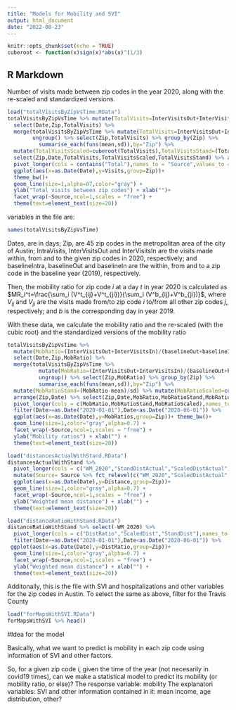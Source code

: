 ```yaml
---
title: "Models for Mobility and SVI"
output: html_document
date: "2022-08-23"
---
```


```r
knitr::opts_chunk$set(echo = TRUE)
cuberoot <- function(x)sign(x)*abs(x)^(1/3)

```

## R Markdown

Number of visits made between zip codes in the year 2020, along with the re-scaled and standardized versions.

```r
load("totalVisitsByZipVsTime.RData")
totalVisitsByZipVsTime %>% mutate(TotalVisits=InterVisitsOut+InterVisitsIn) %>%
  select(Date,Zip,TotalVisits) %>%
  merge(totalVisitsByZipVsTime %>% mutate(TotalVisits=InterVisitsOut+InterVisitsIn) %>%
        ungroup() %>% select(Zip,TotalVisits) %>% group_by(Zip) %>%
          summarise_each(funs(mean,sd)),by="Zip") %>%
  mutate(TotalVisitsScaled=cuberoot(TotalVisits),TotalVisitsStand=(TotalVisits-mean)/sd) %>%
  select(Zip,Date,TotalVisits,TotalVisitsScaled,TotalVisitsStand) %>% arrange(Zip,Date) %>%
  pivot_longer(cols = contains("Total"),names_to = "Source",values_to = "Visits") %>%
  ggplot(aes(x=as.Date(Date),y=Visits,group=Zip))+
  theme_bw()+
  geom_line(size=1,alpha=07,color="gray") +
  ylab("Total visits between zip codes") + xlab("")+
  facet_wrap(~Source,ncol=1,scales = "free") +
  theme(text=element_text(size=20))
```

variables in the file are:
```r
names(totalVisitsByZipVsTime)
```

Dates, are in days; Zip, are 45 zip codes in the metropolitan area of the city of Austin; IntraVisits, InterVisitsOut and InterVisitsIn are the visits made within, from and to the given zip codes in 2020, respectively; and baselineIntra, baselineOut and baselineIn are the within, from and to a zip code in the baseline year (2019), respectively.

Then, the mobility ratio for zip code $i$ at a day $t$ in year 2020 is calculated as $MR_i^t=\frac{\sum_i (V^t_{ij}+V^t_{ji})}{\sum_i (V^b_{ij}+V^b_{ji})}$, where $V_{ij}$ and $V_{ji}$ are the visits made from/to zip code $i$ to/from all other  zip codes $j$, respectively; and $b$ is the corresponding day in year 2019.

With these data, we calculate the mobility ratio and the re-scaled (with the cubic root) and  the standardized versions of the mobility ratio

```r
totalVisitsByZipVsTime %>% 
  mutate(MobRatio=(InterVisitsOut+InterVisitsIn)/(baselineOut+baselineIn)) %>%
  select(Date,Zip,MobRatio) %>%
  merge(totalVisitsByZipVsTime %>%
          mutate(MobRatio=(InterVisitsOut+InterVisitsIn)/(baselineOut+baselineIn)) %>%
          ungroup() %>% select(Zip,MobRatio) %>% group_by(Zip) %>%
          summarise_each(funs(mean,sd)),by="Zip") %>% 
  mutate(MobRatioStand=(MobRatio-mean)/sd) %>% mutate(MobRatioScaled=cuberoot(MobRatio)) %>%
  arrange(Zip,Date) %>% select(Zip,Date,MobRatio,MobRatioStand,MobRatioScaled) %>%
  pivot_longer(cols = c(MobRatio,MobRatioStand,MobRatioScaled),names_to = "Source",values_to = "MobRatios") %>%
  filter(Date>=as.Date("2020-01-01"),Date<as.Date("2020-06-01")) %>%
  ggplot(aes(x=as.Date(Date),y=MobRatios,group=Zip))+ theme_bw()+
  geom_line(size=1,color="gray",alpha=0.7) +
  facet_wrap(~Source,ncol=1,scales = "free") +
  ylab("Mobility ratios") + xlab("") +
  theme(text=element_text(size=20))
```


```r
load("distancesActualWithStand.RData")
distancesActualWithStand %>%
  pivot_longer(cols = c("WM_2020","StandDistActual","ScaledDistActual"),names_to = "Source",values_to = "Distance") %>%
  mutate(Source= Source %>% fct_relevel(c("WM_2020","ScaledDistActual","StandDistActual"))) %>%
  ggplot(aes(x=as.Date(Date),y=Distance,group=Zip))+
  geom_line(size=1,color="gray",alpha=0.7) +
  facet_wrap(~Source,ncol=1,scales = "free") +
  ylab("Weighted mean distance") + xlab("") +
  theme(text=element_text(size=20))

```

```r
load("distanceRatioWithStand.RData")
distanceRatioWithStand %>% select(-WM_2020) %>%
  pivot_longer(cols = c("DistRatio","ScaledDist","StandDist"),names_to = "Source",values_to = "DistRatio") %>%
  filter(Date>=as.Date("2020-01-01"),Date<as.Date("2020-06-01")) %>%
 ggplot(aes(x=as.Date(Date),y=DistRatio,group=Zip))+
  geom_line(size=1,color="gray",alpha=0.7) +
  facet_wrap(~Source,ncol=1,scales = "free") +
  ylab("Weighted mean distance") + xlab("") +
  theme(text=element_text(size=20))

```

Additonally, this is the file with SVI and hospitalizations and other variables for the zip codes in Austin. To select the same as above, filter for the Travis County

```r
load("forMapsWithSVI.RData")
forMapsWithSVI %>% head()

```

#Idea for the model

Basically, what we want to predict is mobility in each zip code using information of SVI and other factors.

So, for a given zip code $i$, given the time of the year (not necesarily in covid19 times), can we make a statistical model to predict its mobility (or mobility ratio, or else)?
The response variable: mobility
The explanatori variables: SVI and other information contained in it: mean income, age distribution, other?
